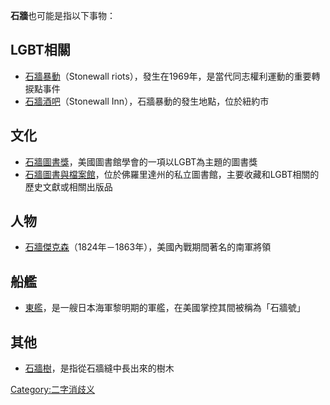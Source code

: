 '''石牆'''也可能是指以下事物：

{{TOCright}}

== LGBT相關 ==
* [[石牆暴動|石牆暴動]]（Stonewall riots），發生在1969年，是當代同志權利運動的重要轉捩點事件
* [[石牆酒吧|石牆酒吧]]（Stonewall Inn），石牆暴動的發生地點，位於紐約市

== 文化 ==
* [[石牆圖書獎|石牆圖書獎]]，美國圖書館學會的一項以LGBT為主題的圖書獎
* [[石牆圖書與檔案館|石牆圖書與檔案館]]，位於佛羅里達州的私立圖書館，主要收藏和LGBT相關的歷史文獻或相關出版品

== 人物 ==
* [[石牆傑克森|石牆傑克森]]（1824年－1863年），美國內戰期間著名的南軍將領

== 船艦 ==
* [[東艦|東艦]]，是一艘日本海軍黎明期的軍艦，在美國掌控其間被稱為「石牆號」

== 其他 ==
* [[石牆樹|石牆樹]]，是指從石牆縫中長出來的樹木

{{disambiguation}}

[[Category:二字消歧义|Category:二字消歧义]]